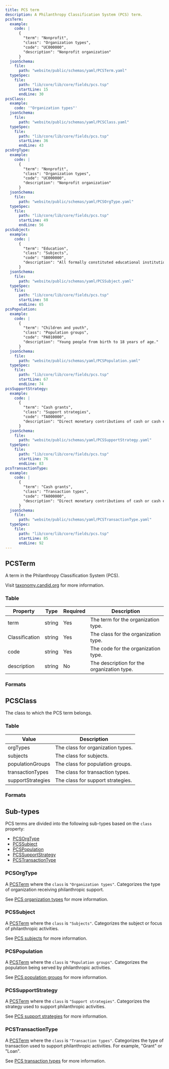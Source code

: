 ```yaml
---
title: PCS term
description: A Philanthropy Classification System (PCS) term.
pcsTerm:
  example:
    code: |
      {
        "term": "Nonprofit",
        "class": "Organization types",
        "code": "UC000000",
        "description": "Nonprofit organization"
      }
  jsonSchema:
    file:
      path: "website/public/schemas/yaml/PCSTerm.yaml"
  typeSpec:
    file:
      path: "lib/core/lib/core/fields/pcs.tsp"
      startLine: 15
      endLine: 30
pcsClass:
  example:
    code: '"Organization types"'
  jsonSchema:
    file:
      path: "website/public/schemas/yaml/PCSClass.yaml"
  typeSpec:
    file:
      path: "lib/core/lib/core/fields/pcs.tsp"
      startLine: 36
      endLine: 43
pcsOrgType:
  example:
    code: |
      {
        "term": "Nonprofit",
        "class": "Organization types",
        "code": "UC000000",
        "description": "Nonprofit organization"
      }
  jsonSchema:
    file:
      path: "website/public/schemas/yaml/PCSOrgType.yaml"
  typeSpec:
    file:
      path: "lib/core/lib/core/fields/pcs.tsp"
      startLine: 49
      endLine: 56
pcsSubject:
  example:
    code: |
      {
        "term": "Education",
        "class": "Subjects",
        "code": "SB000000",
        "description": "All formally constituted educational institutions (except art and performing art schools) and projects or activities."
      }
  jsonSchema:
    file:
      path: "website/public/schemas/yaml/PCSSubject.yaml"
  typeSpec:
    file:
      path: "lib/core/lib/core/fields/pcs.tsp"
      startLine: 58
      endLine: 65
pcsPopulation:
  example:
    code: |
      {
        "term": "Children and youth",
        "class": "Population groups",
        "code": "PA010000",
        "description": "Young people from birth to 18 years of age."
      }
  jsonSchema:
    file:
      path: "website/public/schemas/yaml/PCSPopulation.yaml"
  typeSpec:
    file:
      path: "lib/core/lib/core/fields/pcs.tsp"
      startLine: 67
      endLine: 74
pcsSupportStrategy:
  example:
    code: |
      {
        "term": "Cash grants",
        "class": "Support strategies",
        "code": "TA000000",
        "description": "Direct monetary contributions of cash or cash equivalents."
      }
  jsonSchema:
    file:
      path: "website/public/schemas/yaml/PCSSupportStrategy.yaml"
  typeSpec:
    file:
      path: "lib/core/lib/core/fields/pcs.tsp"
      startLine: 76
      endLine: 83
pcsTransactionType:
  example:
    code: |
      {
        "term": "Cash grants",
        "class": "Transaction types",
        "code": "TA000000",
        "description": "Direct monetary contributions of cash or cash equivalents."
      }
  jsonSchema:
    file:
      path: "website/public/schemas/yaml/PCSTransactionType.yaml"
  typeSpec:
    file:
      path: "lib/core/lib/core/fields/pcs.tsp"
      startLine: 85
      endLine: 92
---
```



## PCSTerm

A term in the Philanthropy Classification System (PCS).

Visit [taxonomy.candid.org](https://taxonomy.candid.org/) for more information.

### Table

| Property       | Type   | Required | Description                                |
| -------------- | ------ | -------- | ------------------------------------------ |
| term           | string | Yes      | The term for the organization type.        |
| Classification | string | Yes      | The class for the organization type.       |
| code           | string | Yes      | The code for the organization type.        |
| description    | string | No       | The description for the organization type. |

### Formats

<SchemaFormatTabs
  example={frontmatter.pcsTerm.example}
  jsonSchema={frontmatter.pcsTerm.jsonSchema}
  typeSpec={frontmatter.pcsTerm.typeSpec}
/>

## PCSClass

The class to which the PCS term belongs.

### Table

| Value             | Description                       |
| ----------------- | --------------------------------- |
| orgTypes          | The class for organization types. |
| subjects          | The class for subjects.           |
| populationGroups  | The class for population groups.  |
| transactionTypes  | The class for transaction types.  |
| supportStrategies | The class for support strategies. |

### Formats

<SchemaFormatTabs
  example={frontmatter.pcsClass.example}
  jsonSchema={frontmatter.pcsClass.jsonSchema}
  typeSpec={frontmatter.pcsClass.typeSpec}
/>

## Sub-types

PCS terms are divided into the following sub-types based on the `class` property:

- [PCSOrgType](#pcsorgtype)
- [PCSSubject](#pcssubject)
- [PCSPopulation](#pcspopulation)
- [PCSSupportStrategy](#pcssupportstrategy)
- [PCSTransactionType](#pcstransactiontype)

### PCSOrgType

A [PCSTerm](#pcsterm) where the `class` is `"Organization types"`. Categorizes the type of organization receiving philanthropic support.

See [PCS organization types](https://taxonomy.candid.org/organization-type) for more information.

<SchemaFormatTabs
  example={frontmatter.pcsOrgType.example}
  jsonSchema={frontmatter.pcsOrgType.jsonSchema}
  typeSpec={frontmatter.pcsOrgType.typeSpec}
/>

### PCSSubject

A [PCSTerm](#pcsterm) where the `class` is `"Subjects"`. Categorizes the subject or focus of philanthropic activities.

See [PCS subjects](https://taxonomy.candid.org/subject) for more information.

<SchemaFormatTabs
  example={frontmatter.pcsSubject.example}
  jsonSchema={frontmatter.pcsSubject.jsonSchema}
  typeSpec={frontmatter.pcsSubject.typeSpec}
/>

### PCSPopulation

A [PCSTerm](#pcsterm) where the `class` is `"Population groups"`. Categorizes the population being served by philanthropic activities.

See [PCS population groups](https://taxonomy.candid.org/population-group) for more information.

<SchemaFormatTabs
  example={frontmatter.pcsPopulation.example}
  jsonSchema={frontmatter.pcsPopulation.jsonSchema}
  typeSpec={frontmatter.pcsPopulation.typeSpec}
/>

### PCSSupportStrategy

A [PCSTerm](#pcsterm) where the `class` is `"Support strategies"`. Categorizes the strategy used to support philanthropic activities.

See [PCS support strategies](https://taxonomy.candid.org/support-strategy) for more information.

<SchemaFormatTabs
  example={frontmatter.pcsSupportStrategy.example}
  jsonSchema={frontmatter.pcsSupportStrategy.jsonSchema}
  typeSpec={frontmatter.pcsSupportStrategy.typeSpec}
/>

### PCSTransactionType

A [PCSTerm](#pcsterm) where the `class` is `"Transaction types"`. Categorizes the type of transaction used to support philanthropic activities. For example, "Grant" or "Loan".

See [PCS transaction types](https://taxonomy.candid.org/transaction-type) for more information.

<SchemaFormatTabs
  example={frontmatter.pcsTransactionType.example}
  jsonSchema={frontmatter.pcsTransactionType.jsonSchema}
  typeSpec={frontmatter.pcsTransactionType.typeSpec}
/>
